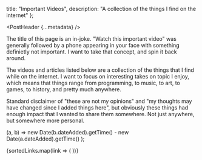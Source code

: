 
  title: "Important Videos",
  description: "A collection of the things I find on the internet"
};

<PostHeader {...metadata} />

The title of this page is an in-joke. "Watch this important video" was generally followed by a phone appearing in your face with something definietly not important. I want to take that concept, and spin it back around.

The videos and articles listed below are a collection of the things that I find while on the internet. I want to focus on interesting takes on topic I enjoy, which means that things range from programming, to music, to art, to games, to history, and pretty much anywhere.

Standard disclaimer of "these are not my opinions" and "my thoughts may have changed since I added things here", but obviously these things had enough impact that I wanted to share them somewhere. Not just anywhere, but somewhere more personal.

  (a, b) => new Date(b.dateAdded).getTime() - new Date(a.dateAdded).getTime()
);

<div>
  {sortedLinks.map(link => (
    <MediaPreview media={link} key={link.title} />
  ))}
</div>
